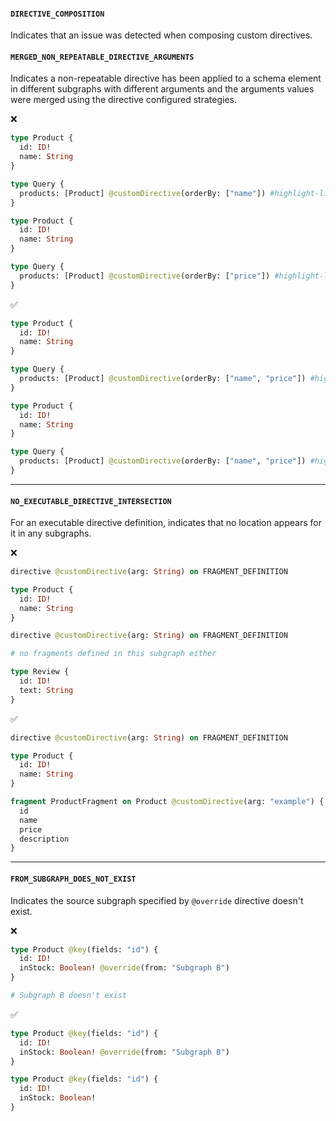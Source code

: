 #### `DIRECTIVE_COMPOSITION`

Indicates that an issue was detected when composing custom directives.

#### `MERGED_NON_REPEATABLE_DIRECTIVE_ARGUMENTS`

Indicates a non-repeatable directive has been applied to a schema element in different subgraphs with different arguments and the arguments values were merged using the directive configured strategies.

<p style="margin-bottom: 0">❌</p>

<CodeColumns>

```graphql title="Subgraph A"
type Product {
  id: ID!
  name: String
}

type Query {
  products: [Product] @customDirective(orderBy: ["name"]) #highlight-line
}
```

```graphql title="Subgraph B"
type Product {
  id: ID!
  name: String
}

type Query {
  products: [Product] @customDirective(orderBy: ["price"]) #highlight-line
}
```

</CodeColumns>

<p style="margin-bottom: 0">✅</p>

<CodeColumns>

```graphql title="Subgraph A"
type Product {
  id: ID!
  name: String
}

type Query {
  products: [Product] @customDirective(orderBy: ["name", "price"]) #highlight-line
}
```

```graphql title="Subgraph B"
type Product {
  id: ID!
  name: String
}

type Query {
  products: [Product] @customDirective(orderBy: ["name", "price"]) #highlight-line
}
```

</CodeColumns>

<hr/>

#### `NO_EXECUTABLE_DIRECTIVE_INTERSECTION`

For an executable directive definition, indicates that no location appears for it in any subgraphs.

<p style="margin-bottom: 0">❌</p>

```graphql title="Subgraph A"
directive @customDirective(arg: String) on FRAGMENT_DEFINITION

type Product {
  id: ID!
  name: String
}
```

```graphql title="Subgraph B"
directive @customDirective(arg: String) on FRAGMENT_DEFINITION

# no fragments defined in this subgraph either

type Review {
  id: ID!
  text: String
}
```

<p style="margin-bottom: 0">✅</p>

```graphql title="Subgraph A"
directive @customDirective(arg: String) on FRAGMENT_DEFINITION

type Product {
  id: ID!
  name: String
}

fragment ProductFragment on Product @customDirective(arg: "example") {
  id
  name
  price
  description
}
```

<hr/>

#### `FROM_SUBGRAPH_DOES_NOT_EXIST`

Indicates the source subgraph specified by `@override` directive doesn't exist.

<p style="margin-bottom: 0">❌</p>

<CodeColumns>

```graphql title="Subgraph A"
type Product @key(fields: "id") {
  id: ID!
  inStock: Boolean! @override(from: "Subgraph B")
}
```

```graphql title="Subgraph B"
# Subgraph B doesn't exist
```

</CodeColumns>

<p style="margin-bottom: 0">✅</p>

<CodeColumns>

```graphql title="Subgraph A"
type Product @key(fields: "id") {
  id: ID!
  inStock: Boolean! @override(from: "Subgraph B")
}
```

```graphql title="Subgraph B"
type Product @key(fields: "id") {
  id: ID!
  inStock: Boolean!
}
```

</CodeColumns>